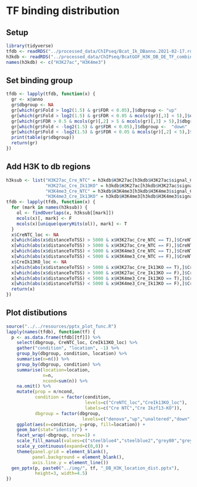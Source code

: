 # TF binding distribution

## Setup
```r
library(tidyverse)
tfdb <- readRDS("../processed_data/ChIPseq/Bcat_Ik_DBanno.2021-02-17.rds")
h3kdb <- readRDS("../processed_data/ChIPseq/BcatGOF_H3K_DB_DE_TF_combined.2021-04-27.rds")
names(h3kdb) <- c("H3K27ac","H3K4me3")
```

## Set binding group
```r
tfdb <- lapply(tfdb, function(x) {
  gr <- x@anno
  gr$dbgroup <- NA
  gr[which(gr$Fold > log2(1.5) & gr$FDR < 0.05),]$dbgroup <- "up"
  gr[which(gr$Fold > log2(1.5) & gr$FDR < 0.05 & mcols(gr)[,3] < 5),]$dbgroup <-  "denovo"
  gr[which(gr$FDR > 0.5 & mcols(gr)[,2] > 5 & mcols(gr)[,3] > 5),]$dbgroup <-  "unaltered"
  gr[which(gr$Fold < -log2(1.5) & gr$FDR < 0.05),]$dbgroup <-  "down"
  gr[which(gr$Fold < -log2(1.5) & gr$FDR < 0.05 & mcols(gr)[,2] < 5),]$dbgroup <-  "lost"
  print(table(gr$dbgroup))
  return(gr)
})
```

## Add H3K to db regions
```r
h3ksub <- list("H3K27ac_Cre_NTC" = h3kdb$H3K27ac[h3kdb$H3K27ac$signal_Cre_NTC > 5, ],
               "H3K27ac_Cre_Ik13KO" = h3kdb$H3K27ac[h3kdb$H3K27ac$signal_Cre_Ikzf13KO > 5, ],
               "H3K4me3_Cre_NTC" = h3kdb$H3K4me3[h3kdb$H3K4me3$signal_Cre_NTC > 5, ],
               "H3K4me3_Cre_Ik13KO" = h3kdb$H3K4me3[h3kdb$H3K4me3$signal_Cre_Ikzf13KO > 5, ])
tfdb <- lapply(tfdb, function(x) {
  for (mark in names(h3ksub)) {
    ol <- findOverlaps(x, h3ksub[[mark]])
    mcols(x)[, mark] <- F
    mcols(x)[unique(queryHits(ol)), mark] <- T
  }
  x$CreNTC_loc <- NA
  x[which(abs(x$distanceToTSS) > 5000 & x$H3K27ac_Cre_NTC == T),]$CreNTC_loc <- "Active enhancer"
  x[which(abs(x$distanceToTSS) > 5000 & x$H3K27ac_Cre_NTC == F),]$CreNTC_loc <- "Inactive enhancer"
  x[which(abs(x$distanceToTSS) < 5000 & x$H3K4me3_Cre_NTC == T),]$CreNTC_loc <- "Active promoter"
  x[which(abs(x$distanceToTSS) < 5000 & x$H3K4me3_Cre_NTC == F),]$CreNTC_loc <- "Inactive promoter"
  x$CreIk13KO_loc <- NA
  x[which(abs(x$distanceToTSS) > 5000 & x$H3K27ac_Cre_Ik13KO == T),]$CreIk13KO_loc <- "Active enhancer"
  x[which(abs(x$distanceToTSS) > 5000 & x$H3K27ac_Cre_Ik13KO == F),]$CreIk13KO_loc <- "Inactive enhancer"
  x[which(abs(x$distanceToTSS) < 5000 & x$H3K4me3_Cre_Ik13KO == T),]$CreIk13KO_loc <- "Active promoter"
  x[which(abs(x$distanceToTSS) < 5000 & x$H3K4me3_Cre_Ik13KO == F),]$CreIk13KO_loc <- "Inactive promoter"
  return(x)
})
```

## Plot distibutions
```r
source("../../resources/pptx_plot_func.R")
lapply(names(tfdb), function(tf) {
  p <- as.data.frame(tfdb[[tf]]) %>%
    select(dbgroup, CreNTC_loc, CreIk13KO_loc) %>%
    gather("condition", "location", -1) %>%
    group_by(dbgroup, condition, location) %>%
    summarise(n=n()) %>%
    group_by(dbgroup, condition) %>%
    summarise(location=location, 
              n=n, 
              ncond=sum(n)) %>%
    na.omit() %>%
    mutate(prop = n/ncond,
           condition = factor(condition, 
                              levels=c("CreNTC_loc","CreIk13KO_loc"),
                              labels=c("Cre NTC","Cre Ikzf13-KO")),
           dbgroup = factor(dbgroup, 
                             levels=c("denovo","up","unaltered","down","lost"))) %>%
    ggplot(aes(x=condition, y=prop, fill=location)) +
    geom_bar(stat="identity") +
    facet_wrap(~dbgroup, nrow=1) +
    scale_fill_manual(values=c("steelblue4","steelblue2","grey80","grey40")) +
    scale_y_continuous(expand=c(0,0)) +
    theme(panel.grid = element_blank(),
          panel.background = element_blank(),
          axis.line.y = element_line())
  gen_pptx(p, paste0("../img/", tf, "_DB_H3K_location_dist.pptx"), 
           height=3, width=4.5)
})
```

